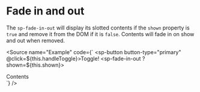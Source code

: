 
<Meta title="Animation/Fade in and out" component="sp-fade-in-out" />

# Fade in and out

The `sp-fade-in-out` will display its slotted contents if the `shown` property is `true` and remove it from the DOM if it is `false`. Contents will fade in on show and out when removed.

<Canvas>
  <Story name="Fade in and out" />
</Canvas>

<Source
  name="Example"
  code={`
<sp-button button-type="primary" @click=\${this.handleToggle}>Toggle!</sp-button>
<sp-fade-in-out ?shown=\${this.shown}>
  <div>Contents</div>
</sp-fade-in-out>
`}
/>
